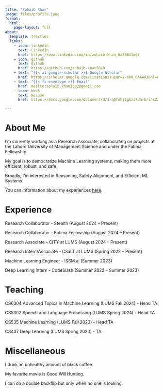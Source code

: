 ```yaml
---
title: "Zohaib Khan"
image: files/profile.jpeg
format: 
  html:
    page-layout: full
about:
  template: trestles
  links:
    - icon: linkedin
      text: LinkedIn
      href: https://www.linkedin.com/in/zohaib-khan-5a76611a6/
    - icon: github
      text: Github
      href: https://github.com/zohaib-khan5040
    - text: "{{< ai google-scholar >}} Google Scholar"
      href: https://scholar.google.com/citations?user=Z-mb0_0AAAAJ&hl=en
    - text: "{{< fa envelope >}} Email"
      href: mailto:zohaib.khan3502@gmail.com
    - icon: book
      text: Resume
      href: https://docs.google.com/document/d/1-qQfehj1ghzi7Ua-brihkZZ_d_dPV8t9KsNUK-a7ASo/edit?usp=sharing

---
```


# About Me

I'm currently working as a Research Associate, collaborating on projects at the Lahore University of Management Science and under the Fatima Fellowship.

My goal is to democratize Machine Learning systems, making them more efficient, robust, and safe

Broadly, I'm interested in Reasoning, Safety Alignment, and Efficient ML Systems.

You can information about my experiences [here](https://docs.google.com/document/d/1-qQfehj1ghzi7Ua-brihkZZ_d_dPV8t9KsNUK-a7ASo/edit?usp=sharing).

# Experience

Research Collaborator - Stealth (August 2024 -- Present)

Research Collaborator - Fatima Fellowship (August 2024 -- Present)

Research Associate - CITY at LUMS (August 2024 -- Present)

Research Intern/Associate - CSaLT at LUMS (Spring 2022 -- Present)

Machine Learning Engineer - ISSM.ai (Summer 2023)

Deep Learning Intern - CodeSlash (Summer 2022 -- Summer 2023)

# Teaching

CS6304 Advanced Topics in Machine Learning (LUMS Fall 2024) - Head TA

CS5302 Speech and Language Processing (LUMS Spring 2024) - Head TA

CS535 Machine Learning (LUMS Fall 2023) - Head TA

CS437 Deep Learning (LUMS Spring 2023) - TA

# Miscellaneous

I drink an unhealthy amount of black coffee.

My favorite movie is Good Will Hunting.

I can do a double backflip but only when no one is looking.